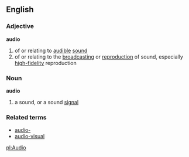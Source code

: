 ==English==
===Adjective===
'''audio'''
#of or relating to [[audible]] [[sound]]
#of or relating to the [[broadcasting]] or [[reproduction]] of sound, especially [[high-fidelity]] reproduction
===Noun===
'''audio'''
#a sound, or a sound [[signal]]
===Related terms===
*[[audio-]]
*[[audio-visual]]

[[pl:Audio]]
